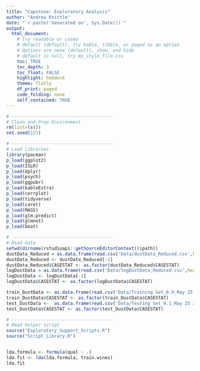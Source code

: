 ```yaml
---
title: "Capstone: Exploratory Analysis"
author: "Andrew Knittle"
date: "`r paste('Generated on', Sys.Date())`" 
output: 
  html_document: 
    # try readable or cosmo
    # default (default), try kable, tibble, or paged as an option
    # Options are none (default), show, and hide
    # default is null, try my_style_file.css
    toc: TRUE
    toc_depth: 3
    toc_float: FALSE
    highlight: haddock
    theme: flatly
    df_print: paged
    code_folding: none
    self_contained: TRUE
---
```


```r
# --------------------------------------
# Clean and Prep Environment
rm(list=ls())
set.seed(123)

# --------------------------------------
# Load Libraries
library(pacman)
p_load(ggplot2)
p_load(ISLR)
p_load(dplyr)
p_load(psych)
p_load(ggpubr)
p_load(kableExtra)
p_load(corrplot)
p_load(tidyverse)
p_load(caret)
p_load(MASS)
p_load(glm.predict)
p_load(glmnet)
p_load(boot)

# --------------------------------------
# Read Data
setwd(dirname(rstudioapi::getSourceEditorContext()$path))
dustData_Reduced = as.data.frame(read.csv('Data/dustData_Reduced.csv',header=T,sep=','))
dustData_Reduced <- dustData_Reduced[-1]
dustData_Reduced$CASESTAT <- as.factor(dustData_Reduced$CASESTAT)
logDustData = as.data.frame(read.csv('Data/logDustData_Reduced.csv',header=T,sep=','))
logDustData <- logDustData[-1]
logDustData$CASESTAT <- as.factor(logDustData$CASESTAT)

train_DustData <- as.data.frame(read.csv('Data/Training Set_0.9_May 25 2021.csv',header=T,sep=','))[-1]
train_DustData$CASESTAT <- as.factor(train_DustData$CASESTAT)
test_DustData <-  as.data.frame(read.csv('Data/Testing Set_0.1_May 25 2021.csv',header=T,sep=','))[-1]
test_DustData$CASESTAT <- as.factor(test_DustData$CASESTAT)

# --------------------------------------
# Read helper script
source("Exploratory_Support_Scripts.R")
source("Script_Library.R")



```




```r

lda.formula <- formula(qual ~ .)
lda.fit <- lda(lda.formula, train.wines)
lda.fit


```


